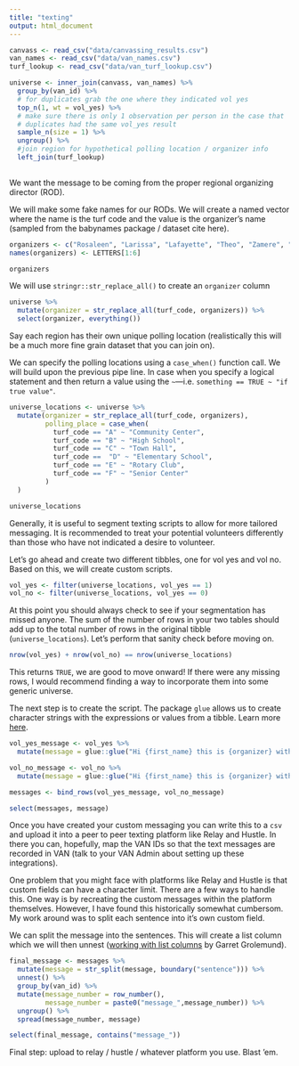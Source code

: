 ```yaml
---
title: "texting"
output: html_document
---
```


```r
canvass <- read_csv("data/canvassing_results.csv")
van_names <- read_csv("data/van_names.csv")
turf_lookup <- read_csv("data/van_turf_lookup.csv")

universe <- inner_join(canvass, van_names) %>% 
  group_by(van_id) %>% 
  # for duplicates grab the one where they indicated vol yes
  top_n(1, wt = vol_yes) %>% 
  # make sure there is only 1 observation per person in the case that 
  # duplicates had the same vol_yes result
  sample_n(size = 1) %>% 
  ungroup() %>% 
  #join region for hypothetical polling location / organizer info
  left_join(turf_lookup)
  
```

We want the message to be coming from the proper regional organizing director (ROD). 

We will make some fake names for our RODs. We will create a named vector where the name is the turf code and the value is the organizer's name (sampled from the babynames package / dataset cite here).

```r
organizers <- c("Rosaleen", "Larissa", "Lafayette", "Theo", "Zamere", "Colleen")
names(organizers) <- LETTERS[1:6]

organizers
```

We will use `stringr::str_replace_all()` to create an `organizer` column

```r
universe %>% 
  mutate(organizer = str_replace_all(turf_code, organizers)) %>% 
  select(organizer, everything())
```

Say each region has their own unique polling location (realistically this will be a much more fine grain dataset that you can join on).

We can specify the polling locations using a `case_when()` function call. We will build upon the previous pipe line. In case when you specify a logical statement and then return a value using the `~`—i.e. `something == TRUE ~ "if true value"`.

```r
universe_locations <- universe %>% 
  mutate(organizer = str_replace_all(turf_code, organizers),
         polling_place = case_when(
           turf_code == "A" ~ "Community Center",
           turf_code == "B" ~ "High School",
           turf_code == "C" ~ "Town Hall",
           turf_code ==  "D" ~ "Elementary School", 
           turf_code == "E" ~ "Rotary Club",
           turf_code == "F" ~ "Senior Center"
         )
  )

universe_locations
```
Generally, it is useful to segment texting scripts to allow for more tailored messaging. It is recommended to treat your potential volunteers differently than those who have not indicated a desire to volunteer.

Let's go ahead and create two different tibbles, one for vol yes and vol no. Based on this, we will create custom scripts.

```r
vol_yes <- filter(universe_locations, vol_yes == 1)
vol_no <- filter(universe_locations, vol_yes == 0)
```

At this point you should always check to see if your segmentation has missed anyone. The sum of the number of rows in your two tables should add up to the total number of rows in the original tibble (`universe_locations`). Let's perform that sanity check before moving on.

```r
nrow(vol_yes) + nrow(vol_no) == nrow(universe_locations)
```

This returns `TRUE`, we are good to move onward! If there were any missing rows, I would recommend finding a way to incorporate them into some generic universe.

The next step is to create the script. The package `glue` allows us to create character strings with the expressions or values from a tibble. Learn more [here](https://glue.tidyverse.org/).


```r
vol_yes_message <- vol_yes %>% 
  mutate(message = glue::glue("Hi {first_name} this is {organizer} with Abraham Lincoln for the Union! The election is right around the corner. We need all the help we can get, can we count on you to volunteer at {polling_place} on election day?"))

vol_no_message <- vol_no %>% 
  mutate(message = glue::glue("Hi {first_name} this is {organizer} with Abraham Lincoln for the Union! The election is right around the corner. Your polling location is at the {polling_place}. Can we count on your vote?"))

messages <- bind_rows(vol_yes_message, vol_no_message)

select(messages, message)

```

Once you have created your custom messaging you can write this to a `csv` and upload it into a peer to peer texting platform like Relay and Hustle. In there you can, hopefully, map the VAN IDs so that the text messages are recorded in VAN (talk to your VAN Admin about setting up these integrations).

One problem that you might face with platforms like Relay and Hustle is that custom fields can have a character limit. There are a few ways to handle this. One way is by recreating the custom messages within the platform themselves. However, I have found this historically somewhat cumbersom. My work around was to split each sentence into it's own custom field.


We can split the message into the sentences. This will create a list column which we will then unnest ([working with list columns](https://www.rstudio.com/resources/videos/how-to-work-with-list-columns/) by Garret Grolemund).

```r
final_message <- messages %>% 
  mutate(message = str_split(message, boundary("sentence"))) %>% 
  unnest() %>% 
  group_by(van_id) %>% 
  mutate(message_number = row_number(),
         message_number = paste0("message_",message_number)) %>% 
  ungroup() %>% 
  spread(message_number, message) 

select(final_message, contains("message_"))
```

Final step: upload to relay / hustle / whatever platform you use. Blast 'em.
